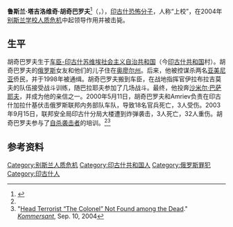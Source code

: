 '''鲁斯兰·塔吉洛维奇·胡奇巴罗夫'''<ref name=":0">{{Cite web|title=俄别斯兰人质劫持案匪首：“上校”胡奇巴罗夫_新闻中心_新浪网|url=http://news.sina.com.cn/w/2004-09-16/14404336284.shtml|accessdate=2020-08-18|work=news.sina.com.cn}}</ref>（{{Lang-ru|Русла́н Таги́рович Хучба́ров}}，{{bd|1972年|11月12日|2004年|9月3日}}），[[印古什人|印古什]][[恐怖主义|恐怖分子]]，人称“上校”，在2004年[[别斯兰人质危机|别斯兰学校人质危机]]中起领导作用并被击毙。 

== 生平 ==  

胡奇巴罗夫生于[[车臣-印古什苏维埃社会主义自治共和国|车臣-印古什苏维埃社会主义自治共和国]]（今[[印古什共和国|印古什共和国]]{{le|加拉什卡|Galashki}}村）。胡奇巴罗夫的[[俄羅斯人|俄罗斯]]女友和他们的儿子住在[[奥廖尔州|奥廖尔州]]。后来，他被控谋杀两名[[亚美尼亚|亚美尼亚]]侨民，并于1998年被通缉。胡奇巴罗夫搬到车臣，在战地指挥官伊拉布拉吉莫夫的队伍接受战斗训练，随巴拉耶夫参加了几场战斗。最终，他投奔[[沙米尔·巴萨耶夫|沙米尔·巴萨耶夫]]，并成为他的亲信之一。2000年5月11日，胡奇巴罗夫和Amriev负责在印古什加拉什基伏击俄罗斯联邦内务部队车队，导致18名官兵死亡，3人受伤。2003年9月15日，联邦安全局印古什分局大楼遭到炸弹袭击，3人死亡，32人重伤。胡奇巴罗夫参与了[[自殺攻擊|自杀袭击者]]的培训。<ref name=":0" /><ref>"[https://web.archive.org/web/20110722072839/http://www.commersant.com/p-1769/r_500/Head_Terrorist_%E2%80%9CThe_Colonel%E2%80%9D_Not_Found_among_the_Dead/ Head Terrorist “The Colonel” Not Found among the Dead]." ''[[Kommersant|Kommersant]]'', Sep. 10, 2004</ref>   

== 参考资料 ==
{{Reflist}}

[[Category:别斯兰人质危机|Category:别斯兰人质危机]]
[[Category:印古什共和国人|Category:印古什共和国人]]
[[Category:俄罗斯罪犯|Category:俄罗斯罪犯]]
[[Category:印古什人|Category:印古什人]]